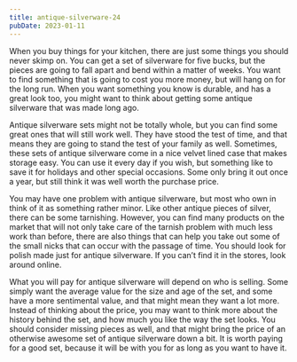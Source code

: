 ```yaml
---
title: antique-silverware-24
pubDate: 2023-01-11
---
```


When you buy things for your kitchen, there are just some things you should never skimp on. You can get a set of silverware for five bucks, but the pieces are going to fall apart and bend within a matter of weeks. You want to find something that is going to cost you more money, but will hang on for the long run. When you want something you know is durable, and has a great look too, you might want to think about getting some antique silverware that was made long ago.

Antique silverware sets might not be totally whole, but you can find some great ones that will still work well. They have stood the test of time, and that means they are going to stand the test of your family as well. Sometimes, these sets of antique silverware come in a nice velvet lined case that makes storage easy. You can use it every day if you wish, but something like to save it for holidays and other special occasions. Some only bring it out once a year, but still think it was well worth the purchase price.

You may have one problem with antique silverware, but most who own in think of it as something rather minor. Like other antique pieces of silver, there can be some tarnishing. However, you can find many products on the market that will not only take care of the tarnish problem with much less work than before, there are also things that can help you take out some of the small nicks that can occur with the passage of time. You should look for polish made just for antique silverware. If you can’t find it in the stores, look around online.

What you will pay for antique silverware will depend on who is selling. Some simply want the average value for the size and age of the set, and some have a more sentimental value, and that might mean they want a lot more. Instead of thinking about the price, you may want to think more about the history behind the set, and how much you like the way the set looks. You should consider missing pieces as well, and that might bring the price of an otherwise awesome set of antique silverware down a bit. It is worth paying for a good set, because it will be with you for as long as you want to have it.
